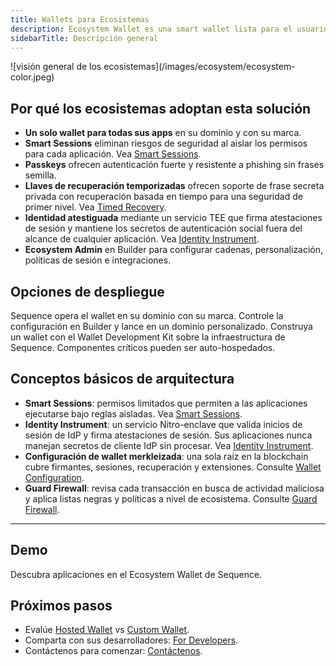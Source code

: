 ```yaml
---
title: Wallets para Ecosistemas
description: Ecosystem Wallet es una smart wallet lista para el usuario final que funciona en su dominio y sirve para todas sus aplicaciones. Combina passkeys, inicio de sesión con redes sociales, claves de recuperación temporizadas y permisos aislados para ofrecer mayor seguridad con menos fricción.
sidebarTitle: Descripción general
---
```


<Frame>
  ![visión general de los ecosistemas](/images/ecosystem/ecosystem-color.jpeg)
</Frame>

## Por qué los ecosistemas adoptan esta solución

- **Un solo wallet para todas sus apps** en su dominio y con su marca.
- **Smart Sessions** eliminan riesgos de seguridad al aislar los permisos para cada aplicación. Vea [Smart Sessions](/solutions/wallets/ecosystems/smart-sessions).
- **Passkeys** ofrecen autenticación fuerte y resistente a phishing sin frases semilla.
- **Llaves de recuperación temporizadas** ofrecen soporte de frase secreta privada con recuperación basada en tiempo para una seguridad de primer nivel. Vea [Timed Recovery](/solutions/wallets/ecosystems/timed-recovery).
- **Identidad atestiguada** mediante un servicio TEE que firma atestaciones de sesión y mantiene los secretos de autenticación social fuera del alcance de cualquier aplicación. Vea [Identity Instrument](/solutions/wallets/ecosystems/identity-instrument).
- **Ecosystem Admin** en Builder para configurar cadenas, personalización, políticas de sesión e integraciones.

## Opciones de despliegue

<CardGroup>
  <Card title="Hosted Wallet" href="/solutions/wallets/ecosystems/hosted-wallet">
    Sequence opera el wallet en su dominio con su marca. Controle la configuración en Builder y lance en un dominio personalizado.
  </Card>

  <Card title="Wallet personalizado" href="/solutions/wallets/ecosystems/custom-wallet">
    Construya un wallet con el Wallet Development Kit sobre la infraestructura de Sequence. Componentes críticos pueden ser auto-hospedados.
  </Card>
</CardGroup>

## Conceptos básicos de arquitectura

- **Smart Sessions**: permisos limitados que permiten a las aplicaciones ejecutarse bajo reglas aisladas. Vea [Smart Sessions](/solutions/wallets/ecosystems/smart-sessions).
- **Identity Instrument**: un servicio Nitro-enclave que valida inicios de sesión de IdP y firma atestaciones de sesión. Sus aplicaciones nunca manejan secretos de cliente IdP sin procesar. Vea [Identity Instrument](/solutions/wallets/ecosystems/identity-instrument).
- **Configuración de wallet merkleizada**: una sola raíz en la blockchain cubre firmantes, sesiones, recuperación y extensiones. Consulte [Wallet Configuration](/solutions/wallets/ecosystems/wallet-config).
- **Guard Firewall**: revisa cada transacción en busca de actividad maliciosa y aplica listas negras y políticas a nivel de ecosistema. Consulte [Guard Firewall](/solutions/wallets/ecosystems/guard-firewall).

---

## Demo

<Card title="Descubra aplicaciones" icon="play" href="https://next-acme-wallet.sequence-dev.app/wallet/discover">
  Descubra aplicaciones en el Ecosystem Wallet de Sequence.
</Card>

## Próximos pasos

- Evalúe [Hosted Wallet](/solutions/wallets/ecosystems/hosted-wallet) vs [Custom Wallet](/solutions/wallets/ecosystems/custom-wallet).
- Comparta con sus desarrolladores: [For Developers](/solutions/wallets/developers/overview).
- Contáctenos para comenzar: [Contáctenos](https://sequence.xyz/contact).